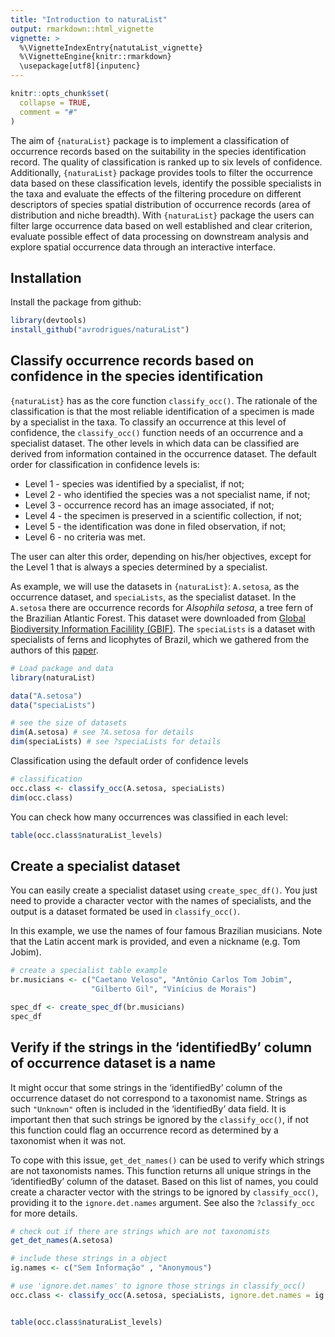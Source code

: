 ```yaml
---
title: "Introduction to naturaList"
output: rmarkdown::html_vignette
vignette: >
  %\VignetteIndexEntry{natutaList_vignette}
  %\VignetteEngine{knitr::rmarkdown}
  \usepackage[utf8]{inputenc}
---
```


```r
knitr::opts_chunk$set(
  collapse = TRUE,
  comment = "#"
)
```

The aim of `{naturaList}` package is to implement a classification of occurrence records based on the suitability in the species identification record. The quality of classification is ranked up to six levels of confidence. Additionally, `{naturaList}` package provides tools to filter the occurrence data based on these classification levels, identify the possible specialists in the taxa and evaluate the effects of the filtering procedure on different descriptors of species spatial distribution of occurrence records (area of distribution and niche breadth). With `{naturaList}` package the users can filter large occurrence data based on well established and clear criterion, evaluate possible effect of data processing on downstream analysis and explore spatial occurrence data through an interactive interface.

## Installation
Install the package from github:

```r
library(devtools)
install_github("avrodrigues/naturaList")
```

## Classify occurrence records based on confidence in the species identification

`{naturaList}` has as the core function `classify_occ()`. The rationale of the classification is that the most reliable identification of a specimen is made by a specialist in the taxa. To classify an occurrence at this level of confidence, the `classify_occ()` function needs of an occurrence and a specialist dataset.
The other levels in which data can be classified are derived from information contained in the occurrence dataset. The default order for classification in confidence levels is:

 * Level 1 - species was identified by a specialist, if not;
 * Level 2 - who identified the species was a not specialist name, if not;
 * Level 3 - occurrence record has an image associated, if not;
 * Level 4 - the specimen is preserved in a scientific collection, if not;
 * Level 5 - the identification was done in filed observation, if not;
 * Level 6 - no criteria was met.
 
The user can alter this order, depending on his/her objectives, except for the Level 1 that is always a species determined by a specialist.

As example, we will use the datasets in `{naturaList}`: `A.setosa`, as the occurrence dataset, and `speciaLists`, as the specialist dataset. In the `A.setosa` there are occurrence records for *Alsophila setosa*, a tree fern of the Brazilian Atlantic Forest. This dataset were downloaded from [Global Biodiversity Information Facilility (GBIF)]( https://doi.org/10.15468/dl.6jesg0). The `speciaLists` is a dataset with specialists of ferns and licophytes of Brazil, which we gathered from the authors of this [paper](http://dx.doi.org/10.1590/2175-7860201566410). 

```r
# Load package and data
library(naturaList)

data("A.setosa")
data("speciaLists")

# see the size of datasets
dim(A.setosa) # see ?A.setosa for details
dim(speciaLists) # see ?speciaLists for details
```

Classification using the default order of confidence levels
```r
# classification
occ.class <- classify_occ(A.setosa, speciaLists)
dim(occ.class)
```
 

You can check how many occurrences was classified in each level:
```r
table(occ.class$naturaList_levels)
```

## Create a specialist dataset

You can easily create a specialist dataset using `create_spec_df()`. You just need to provide a character vector with the names of specialists, and the output is a dataset formated be used in `classify_occ()`. 

In this example, we use the names of four famous Brazilian musicians. Note that the Latin accent mark is provided, and even a nickname (e.g. Tom Jobim). 

```r
# create a specialist table example
br.musicians <- c("Caetano Veloso", "Antônio Carlos Tom Jobim", 
                  "Gilberto Gil", "Vinícius de Morais")

spec_df <- create_spec_df(br.musicians)
spec_df
```

## Verify if the strings in the 'identifiedBy' column of occurrence dataset is a name 

It might occur that some strings in the 'identifiedBy' column of the occurrence dataset do not correspond to a taxonomist name. Strings as such `"Unknown"` often is included in the 'identifiedBy' data field. It is important then that such strings be ignored by the `classify_occ()`, if not this function could flag an occurrence record as determined by a taxonomist when it was not. 

To cope with this issue, `get_det_names()` can be used to verify which strings are not taxonomists names. This function returns all unique strings in the 'identifiedBy' column of the dataset. Based on this list of names, you could create a character vector with the strings to be ignored by `classify_occ()`, providing it to the `ignore.det.names` argument. See also the `?classify_occ` for more details. 

```r

# check out if there are strings which are not taxonomists
get_det_names(A.setosa)

# include these strings in a object
ig.names <- c("Sem Informação" , "Anonymous")

# use 'ignore.det.names' to ignore those strings in classify_occ()
occ.class <- classify_occ(A.setosa, speciaLists, ignore.det.names = ig.names)


table(occ.class$naturaList_levels)

```

